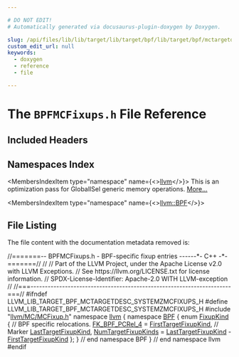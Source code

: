 ```yaml
---

# DO NOT EDIT!
# Automatically generated via docusaurus-plugin-doxygen by Doxygen.

slug: /api/files/lib/lib/target/lib/target/bpf/lib/target/bpf/mctargetdesc/bpfmcfixups-h
custom_edit_url: null
keywords:
  - doxygen
  - reference
  - file

---
```





# The `BPFMCFixups.h` File Reference

<DoxygenPage pluginConfig={pluginConfig}>



## Included Headers

<IncludesList>
<IncludesListItem
  filePath="llvm/MC/MCFixup.h"
  permalink="/docs/api/files/include/include/llvm/include/llvm/mc/mcfixup-h"
  isLocal="true" />
</IncludesList>

## Namespaces Index

<MembersIndex>

<MembersIndexItem
  type="namespace"
  name={<><a href="/docs/api/namespaces/llvm">llvm</a></>}>
This is an optimization pass for GlobalISel generic memory operations. <a href="/docs/api/namespaces/llvm/#details">More...</a>
</MembersIndexItem>

<MembersIndexItem
  type="namespace"
  name={<><a href="/docs/api/namespaces/llvm/bpf">llvm::BPF</a></>}>
</MembersIndexItem>

</MembersIndex>


## File Listing

The file content with the documentation metadata removed is:

<ProgramListing>

<Link id="l00001" /><CodeLine lineNumber="1"><span class="doxyHighlightComment">//=======-- BPFMCFixups.h - BPF-specific fixup entries ------&#42;- C++ -&#42;-=======//</span></CodeLine>
<Link id="l00002" /><CodeLine lineNumber="2"><span class="doxyHighlightComment">//</span></CodeLine>
<Link id="l00003" /><CodeLine lineNumber="3"><span class="doxyHighlightComment">// Part of the LLVM Project, under the Apache License v2.0 with LLVM Exceptions.</span></CodeLine>
<Link id="l00004" /><CodeLine lineNumber="4"><span class="doxyHighlightComment">// See https://llvm.org/LICENSE.txt for license information.</span></CodeLine>
<Link id="l00005" /><CodeLine lineNumber="5"><span class="doxyHighlightComment">// SPDX-License-Identifier: Apache-2.0 WITH LLVM-exception</span></CodeLine>
<Link id="l00006" /><CodeLine lineNumber="6"><span class="doxyHighlightComment">//</span></CodeLine>
<Link id="l00007" /><CodeLine lineNumber="7"><span class="doxyHighlightComment">//===----------------------------------------------------------------------===//</span></CodeLine>
<Link id="l00008" /><CodeLine lineNumber="8"></CodeLine>
<Link id="l00009" /><CodeLine lineNumber="9"><span class="doxyHighlightPreprocessor">#ifndef LLVM&#95;LIB&#95;TARGET&#95;BPF&#95;MCTARGETDESC&#95;SYSTEMZMCFIXUPS&#95;H</span></CodeLine>
<Link id="l00010" /><CodeLine lineNumber="10"><span class="doxyHighlightPreprocessor">#define LLVM&#95;LIB&#95;TARGET&#95;BPF&#95;MCTARGETDESC&#95;SYSTEMZMCFIXUPS&#95;H</span></CodeLine>
<Link id="l00011" /><CodeLine lineNumber="11"></CodeLine>
<Link id="l00012" /><CodeLine lineNumber="12"><span class="doxyHighlightPreprocessor">#include &quot;<a href="/docs/api/files/include/include/llvm/include/llvm/mc/mcfixup-h">llvm/MC/MCFixup.h</a>&quot;</span></CodeLine>
<Link id="l00013" /><CodeLine lineNumber="13"></CodeLine>
<Link id="l00014" /><CodeLine lineNumber="14"><span class="doxyHighlightKeyword">namespace </span><span class="doxyHighlight"><a href="/docs/api/namespaces/llvm">llvm</a> &#123;</span></CodeLine>
<Link id="l00015" /><CodeLine lineNumber="15" lineLink="/docs/api/namespaces/llvm/bpf"><span class="doxyHighlightKeyword">namespace </span><span class="doxyHighlight"><a href="/docs/api/namespaces/llvm/bpf">BPF</a> &#123;</span></CodeLine>
<Link id="l00016" /><CodeLine lineNumber="16" lineLink="/docs/api/namespaces/llvm/bpf/#aae3746000e14e086696c5e63aa810812"><span class="doxyHighlightKeyword">enum</span><span class="doxyHighlight"> <a href="/docs/api/namespaces/llvm/bpf/#aae3746000e14e086696c5e63aa810812">FixupKind</a> &#123;</span></CodeLine>
<Link id="l00017" /><CodeLine lineNumber="17"><span class="doxyHighlight">  </span><span class="doxyHighlightComment">// BPF specific relocations.</span></CodeLine>
<Link id="l00018" /><CodeLine lineNumber="18" lineLink="/docs/api/namespaces/llvm/bpf/#aae3746000e14e086696c5e63aa810812a7d2fd911c9275dbfc182765904ce1bdc"><span class="doxyHighlight">  <a href="/docs/api/namespaces/llvm/bpf/#aae3746000e14e086696c5e63aa810812a7d2fd911c9275dbfc182765904ce1bdc">FK&#95;BPF&#95;PCRel&#95;4</a> = <a href="/docs/api/namespaces/llvm/#a84cef097f15848752272d38769011f58a02772a67f2052ae04bb9ef1ff9dc3cf8">FirstTargetFixupKind</a>,</span></CodeLine>
<Link id="l00019" /><CodeLine lineNumber="19"></CodeLine>
<Link id="l00020" /><CodeLine lineNumber="20"><span class="doxyHighlight">  </span><span class="doxyHighlightComment">// Marker</span></CodeLine>
<Link id="l00021" /><CodeLine lineNumber="21" lineLink="/docs/api/namespaces/llvm/bpf/#aae3746000e14e086696c5e63aa810812a1e9e3c8de1dcb8804a2804ea82b6d419"><span class="doxyHighlight">  <a href="/docs/api/namespaces/llvm/bpf/#aae3746000e14e086696c5e63aa810812a1e9e3c8de1dcb8804a2804ea82b6d419">LastTargetFixupKind</a>,</span></CodeLine>
<Link id="l00022" /><CodeLine lineNumber="22" lineLink="/docs/api/namespaces/llvm/bpf/#aae3746000e14e086696c5e63aa810812ad893a70e32515a266adf5accafabd248"><span class="doxyHighlight">  <a href="/docs/api/namespaces/llvm/bpf/#aae3746000e14e086696c5e63aa810812ad893a70e32515a266adf5accafabd248">NumTargetFixupKinds</a> = <a href="/docs/api/namespaces/llvm/bpf/#aae3746000e14e086696c5e63aa810812a1e9e3c8de1dcb8804a2804ea82b6d419">LastTargetFixupKind</a> - <a href="/docs/api/namespaces/llvm/#a84cef097f15848752272d38769011f58a02772a67f2052ae04bb9ef1ff9dc3cf8">FirstTargetFixupKind</a></span></CodeLine>
<Link id="l00023" /><CodeLine lineNumber="23"><span class="doxyHighlight">&#125;;</span></CodeLine>
<Link id="l00024" /><CodeLine lineNumber="24"><span class="doxyHighlight">&#125; </span><span class="doxyHighlightComment">// end namespace BPF</span></CodeLine>
<Link id="l00025" /><CodeLine lineNumber="25"><span class="doxyHighlight">&#125; </span><span class="doxyHighlightComment">// end namespace llvm</span></CodeLine>
<Link id="l00026" /><CodeLine lineNumber="26"></CodeLine>
<Link id="l00027" /><CodeLine lineNumber="27"><span class="doxyHighlightPreprocessor">#endif</span></CodeLine>

</ProgramListing>


</DoxygenPage>

